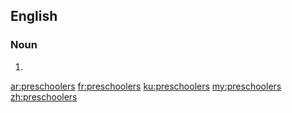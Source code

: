==English==

===Noun===
{{head|en|plural}}

# {{plural of|preschooler|lang=en}}

[[ar:preschoolers]]
[[fr:preschoolers]]
[[ku:preschoolers]]
[[my:preschoolers]]
[[zh:preschoolers]]